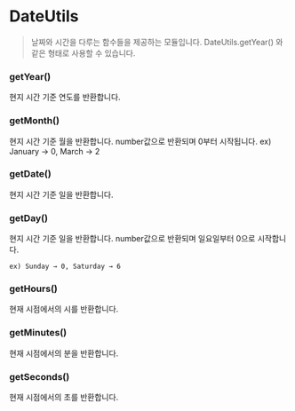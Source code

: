 # DateUtils

> 날짜와 시간을 다루는 함수들을 제공하는 모듈입니다. DateUtils.getYear() 와 같은 형태로 사용할 수 있습니다.

### getYear()

현지 시간 기준 연도를 반환합니다.

### getMonth()

현지 시간 기준 월을 반환합니다. number값으로 반환되며 0부터 시작됩니다. ex) January → 0, March → 2

### getDate()

현지 시간 기준 일을 반환합니다.

### getDay()

현지 시간 기준 일을 반환합니다. number값으로 반환되며 일요일부터 0으로 시작합니다.

`ex) Sunday → 0, Saturday → 6`

### getHours()

현재 시점에서의 시를 반환합니다.

### getMinutes()

현재 시점에서의 분을 반환합니다.

### getSeconds()

현재 시점에서의 초를 반환합니다.
